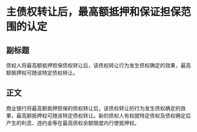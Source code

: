 # 主债权转让后，最高额抵押和保证担保范围的认定
## 副标题
债权人将最高额抵押担保债权转让后，该债权转让行为发生债权确定的效果，最高额抵押权可随该特定债权转让。
## 正文
商业银行将最高额抵押担保的债权转让后，该债权转让的行为发生债权确定的效果，最高额抵押权可随该特定债权转让。新的债权人有权就特定债权及债权确定后产生的利息、违约金等在最高债权余额限度内行使抵押权。